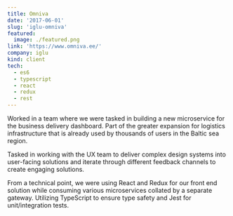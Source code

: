 ```yaml
---
title: Omniva
date: '2017-06-01'
slug: 'iglu-omniva'
featured:
  image: ./featured.png
link: 'https://www.omniva.ee/'
company: iglu
kind: client
tech:
  - es6
  - typescript
  - react
  - redux
  - rest
---
```


Worked in a team where we were tasked in building a new microservice for the business delivery dashboard.
Part of the greater expansion for logistics infrastructure that is already used by thousands of users in the Baltic sea region.

Tasked in working with the UX team to deliver complex design systems into user-facing solutions and iterate through different feedback channels to create engaging solutions.

From a technical point, we were using React and Redux for our front end solution while consuming various microservices collated by a separate gateway.
Utilizing TypeScript to ensure type safety and Jest for unit/integration tests.
